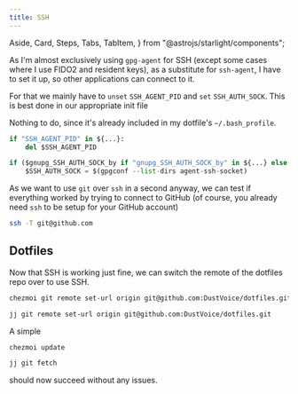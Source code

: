 ```yaml
---
title: SSH
---
```


  Aside,
  Card,
  Steps,
  Tabs,
  TabItem,
} from "@astrojs/starlight/components";

As I'm almost exclusively using `gpg-agent` for SSH (except some cases where I use FIDO2 and resident keys),
as a substitute for `ssh-agent`, I have to set it up, so other applications can connect to it.

For that we mainly have to `unset` `SSH_AGENT_PID` and `set` `SSH_AUTH_SOCK`.
This is best done in our appropriate init file

<Tabs syncKey="shell">

<TabItem label="Nushell">

Nothing to do, since it's already included in my dotfile's `~/.bash_profile`.

</TabItem>

<TabItem label="Xonsh">

```python title=~/.config/xonsh/user.xsh ins={1-2,4-5}
if "SSH_AGENT_PID" in ${...}:
    del $SSH_AGENT_PID

if ($gnupg_SSH_AUTH_SOCK_by if "gnupg_SSH_AUTH_SOCK_by" in ${...} else 0) != os.getpid():
    $SSH_AUTH_SOCK = $(gpgconf --list-dirs agent-ssh-socket)
```

</TabItem>

</Tabs>

<Aside type="tip">

As we want to use `git` over `ssh` in a second anyway, we can test if everything worked by trying to connect to GitHub
(of course, you already need `ssh` to be setup for your GitHub account)

```sh
ssh -T git@github.com
```

</Aside>

## Dotfiles

Now that SSH is working just fine, we can switch the remote of the dotfiles repo over to use SSH.

<Tabs syncKey="vc">

<TabItem label="native">

```sh
chezmoi git remote set-url origin git@github.com:DustVoice/dotfiles.git
```

</TabItem>

<TabItem label="jujutsu">

```sh title=~/.local/share/chezmoi
jj git remote set-url origin git@github.com:DustVoice/dotfiles.git
```

</TabItem>

</Tabs>

A simple

<Tabs syncKey="vc">

<TabItem label="native">

```sh
chezmoi update
```

</TabItem>

<TabItem label="jujutsu">

```sh title=~/.local/share/chezmoi
jj git fetch
```

</TabItem>

</Tabs>

should now succeed without any issues.
